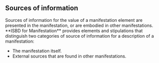 ## Sources of information

<div className="guid">
Sources of information for the value of a manifestation element are presented in the manifestation, or are embodied in other manifestations.
</div>

<div className="guid">
**ISBD for Manifestation** provides elements and stipulations that distinguish two categories of source of information for a description of a manifestation:

* <InLink href="/docs/intro/index#i004">The manifestation</InLink> itself.
* <InLink href="/docs/intro/index#i005">External sources</InLink> that are found in other manifestations.
</div>